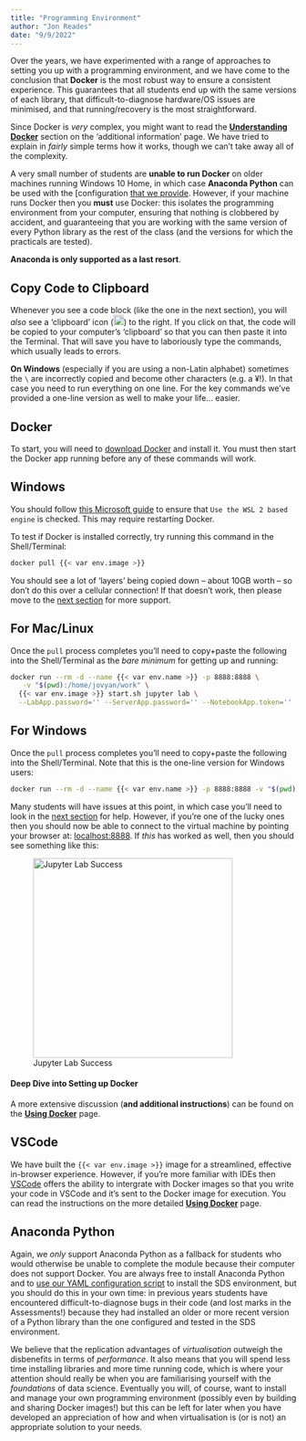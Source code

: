 ```yaml
---
title: "Programming Environment"
author: "Jon Reades"
date: "9/9/2022"
---
```


Over the years, we have experimented with a range of approaches to setting you up with a programming environment, and we have come to the conclusion that **Docker** is the most robust way to ensure a consistent experience. This guarantees that all students end up with the same versions of each library, that difficult-to-diagnose hardware/OS issues are minimised, and that running/recovery is the most straightforward.

Since Docker is *very* complex, you might want to read the **[Understanding Docker](../docker/index.qmd#understanding-docker)** section on the 'additional information' page. We have tried to explain in *fairly* simple terms how it works, though we can't take away all of the complexity.

A very small number of students are **unable to run Docker** on older machines running Windows 10 Home, in which case **Anaconda Python** can be used with the [configuration [that we provide](../conda/index.qmd). However, if your machine runs Docker then you **must** use Docker: this isolates the programming environment from your computer, ensuring that nothing is clobbered by accident, and guaranteeing that you are working with the same version of every Python library as the rest of the class (and the versions for which the practicals are tested). 

**Anaconda is only supported as a last resort**.

::: {.callout-tip}
## Copy Code to Clipboard 

Whenever you see a code block (like the one in the next section), you will _also_ see a 'clipboard' icon (![Copy to Clipboard Icon](../img/copy-to-clipboard.png){height="18px"}) to the right. If you click on that, the code will be copied to your computer's 'clipboard' so that you can then paste it into the Terminal. That will save you have to laboriously type the commands, which usually leads to errors. 

**On Windows** (especially if you are using a non-Latin alphabet) sometimes the `\` are incorrectly copied and become other characters (e.g. a &#165;!). In that case you need to run everything on one line. For the key commands we've provided a one-line version as well to make your life... easier.

:::

## Docker

To start, you will need to [download Docker](https://www.docker.com) and install it. You must then start the Docker app running before any of these commands will work.

::: {.callout-warning}
## Windows 

You should follow [this Microsoft guide](https://learn.microsoft.com/en-us/windows/wsl/tutorials/wsl-containers#install-docker-desktop) to ensure that `Use the WSL 2 based engine` is checked. This may require restarting Docker.
:::

To test if Docker is installed correctly, try running this command in the Shell/Terminal:

```bash
docker pull {{< var env.image >}}
```

You should see a lot of 'layers' being copied down -- about 10GB worth -- so don't do this over a cellular connection! If that doesn't work, then please move to the [next section](#deep-dive-into-setting-up-docker) for more support. 

::: {.panel-tabset}

## For Mac/Linux

Once the `pull` process completes you'll need to copy+paste the following into the Shell/Terminal as the *bare minimum* for getting up and running:

```bash
docker run --rm -d --name {{< var env.name >}} -p 8888:8888 \
   -v "$(pwd):/home/jovyan/work" \
  {{< var env.image >}} start.sh jupyter lab \
  --LabApp.password='' --ServerApp.password='' --NotebookApp.token=''
```

## For Windows

Once the `pull` process completes you'll need to copy+paste the following into the Shell/Terminal. Note that this is the one-line version for Windows users:

```bash
docker run --rm -d --name {{< var env.name >}} -p 8888:8888 -v "$(pwd):/home/jovyan/work" {{< var env.image >}} start.sh jupyter lab --LabApp.password='' --ServerApp.password='' --NotebookApp.token=''
```

:::


Many students will have issues at this point, in which case you'll need to look in the [next section](#deep-dive-into-setting-up-docker) for help. However, if you're one of the lucky ones then you should now be able to connect to the virtual machine by pointing your browser at: [localhost:8888](http://localhost:8888/lab/). If _this_ has worked as well, then you should see something like this:

![Jupyter Lab Success](../img/Jupyter_Lab.png){height="350px"}

#### Deep Dive into Setting up Docker

A more extensive discussion (**and additional instructions**) can be found on the [**Using Docker**](../docker/index.qmd#installing) page.

## VSCode

We have built the `{{< var env.image >}}` image for a streamlined, effective in-browser experience. However, if you're more familiar with IDEs then [VSCode](https://code.visualstudio.com) offers the ability to intergrate with Docker images so that you write your code in VSCode and it's sent to the Docker image for execution. You can read the instructions on the more detailed [**Using Docker**](../docker/index.qmd#vscode-integration) page.

## Anaconda Python

Again, we *only* support Anaconda Python as a fallback for students who would otherwise be unable to complete the module because their computer does not support Docker. You are always free to install Anaconda Python and to [use our YAML configuration script](../conda/index.qmd) to install the SDS environment, but you should do this in your own time: in previous years students have encountered difficult-to-diagnose bugs in their code (and lost marks in the Assessments!) because they had installed an older or more recent version of a Python library than the one configured and tested in the SDS environment.

We believe that the replication advantages of *virtualisation* outweigh the disbenefits in terms of *performance*. It also means that you will spend less time installing libraries and more time running code, which is where your attention should really be when you are familiarising yourself with the *foundations* of data science. Eventually you will, of course, want to install and manage your own programming environment (possibly even by building and sharing Docker images!) but this can be left for later when you have developed an appreciation of how and when virtualisation is (or is not) an appropriate solution to your needs.
